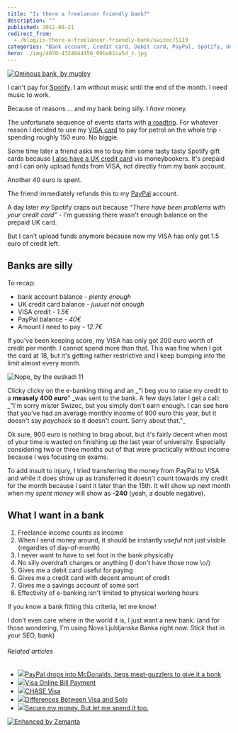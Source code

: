 ```yaml
---
title: "Is there a freelancer friendly bank?"
description: ""
published: 2012-08-21
redirect_from:
  - /blog/is-there-a-freelancer-friendly-bank/swizec/5119
categories: "Bank account, Credit card, Debit card, PayPal, Spotify, Uncategorized, VISA"
hero: ./img/4070-4324844456_09ba81ca5d_z.jpg
---
```


[![Ominous bank, by mugley](./img/4070-4324844456_09ba81ca5d_z.jpg "Ominous bank, by mugley")](http://www.flickr.com/photos/mugley/4324844456/sizes/z/in/photostream/)

I can't pay for [Spotify](http://www.spotify.com/ "Spotify"). I am without music until the end of the month. I need music to work.

Because of reasons ... and my bank being silly. I _have_ money.

The unfortunate sequence of events starts with [a roadtrip](https://swizec.com/blog/a-roadtrip-first-leg/ "A roadtrip: First leg"). For whatever reason I decided to use my [VISA card](http://www.corporate.visa.com "Visa Inc.") to pay for petrol on the whole trip - spending roughly 150 euro. No biggie.

Some time later a friend asks me to buy him some tasty tasty Spotify gift cards because [I also have a UK credit card](https://swizec.com/blog/spending-money-online-is-crazy-hard/ "Spending money online is crazy hard!") via moneybookers. It's prepaid and I can only upload funds from VISA, not directly from my bank account.

Another 40 euro is spent.

The friend immediately refunds this to my [PayPal](http://paypal.com "PayPal") account.

A day later _my_ Spotify craps out because _"There have been problems with your credit card"_ - I'm guessing there wasn't enough balance on the prepaid UK card.

But I can't upload funds anymore because now my VISA has only got 1.5 euro of credit left.

## Banks are silly

To recap:

- bank account balance - _plenty enough_
- UK credit card balance - _juuust not enough_
- VISA credit - _1.5€_
- PayPal balance - _40€_
- Amount I need to pay - _12.7€_

If you've been keeping score, my VISA has only got 200 euro worth of credit per month. I cannot spend more than that. This was fine when I got the card at 18, but it's getting rather restrictive and I keep bumping into the limit almost every month.

![Nope, by the euskadi 11](./img/6143-5988317923_d2edd701e1_z.jpg "Nope, by the euskadi 11")

Clicky clicky on the e-banking thing and an _"I beg you to raise my credit to a **measely 400 euro**" \_was sent to the bank. A few days later I get a call: _"I'm sorry mister Swizec, but you simply don't earn enough. I can see here that you've had an average monthly income of 900 euro this year, but it doesn't say _paycheck_ so it doesn't count. Sorry about that."\_

Ok sure, 900 euro is nothing to brag about, but it's fairly decent when most of your time is wasted on finishing up the last year of university. Especially considering two or three months out of that were practically without income because I was focusing on exams.

To add insult to injury, I tried transferring the money from PayPal to VISA and while it does show up as transferred it doesn't count towards my credit for the month because I sent it later than the 15th. It will show up next month when my _spent money_ will show as **-240** (yeah, a double negative).

## What I want in a bank

1.  Freelance income counts as income
2.  When I send money around, it should be instantly _useful_ not just visible (regardles of day-of-month)
3.  I never want to have to set foot in the bank physically
4.  No silly overdraft charges or anything (I don't have those now \\o/)
5.  Gives me a debit card useful for paying
6.  Gives me a credit card with decent amount of credit
7.  Gives me a savings account of some sort
8.  Effectivity of e-banking isn't limited to physical working hours

If you know a bank fitting this criteria, let me know!

I don't even care where in the world it is, I just want a new bank. (and for those wondering, I'm using Nova Ljubljanska Banka right now. Stick that in your SEO, bank)

###### Related articles

- [![](https://i.zemanta.com/107965717_80_80.jpg)](http://go.theregister.com/feed/www.theregister.co.uk/2012/08/21/mcdonalds_paypal/)[PayPal drops into McDonalds, begs meat-guzzlers to give it a bonk](http://go.theregister.com/feed/www.theregister.co.uk/2012/08/21/mcdonalds_paypal/)
- [![](https://i.zemanta.com/noimg_70_80_80.jpg)](http://www.answers.com/topic/corpus-answers-guides-visa-online-bill-payment)[Visa Online Bill Payment](http://www.answers.com/topic/corpus-answers-guides-visa-online-bill-payment)
- [![](https://i.zemanta.com/noimg_25_80_80.jpg)](http://www.cardhub.com/credit-cards/chase-visa/)[CHASE Visa](http://www.cardhub.com/credit-cards/chase-visa/)
- [![](https://i.zemanta.com/noimg_118_80_80.jpg)](http://www.differencebetween.net/business/finance-business-2/differences-between-visa-and-solo/)[Differences Between Visa and Solo](http://www.differencebetween.net/business/finance-business-2/differences-between-visa-and-solo/)
- [![](https://i.zemanta.com/107346247_80_80.jpg)](http://blog.julieng.me/post/29620353212/secure-my-money-but-let-me-spend-it-too)[Secure my money. But let me spend it too.](http://blog.julieng.me/post/29620353212/secure-my-money-but-let-me-spend-it-too)

[![Enhanced by Zemanta](https://img.zemanta.com/zemified_e.png?x-id=61ca5f5b-76e9-47eb-b480-50ad18b11c1b)](http://www.zemanta.com/?px "Enhanced by Zemanta")
